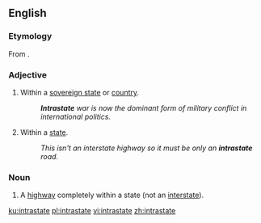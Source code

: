 ==English==

===Etymology===
From {{affix|en|intra-|state}}.

===Adjective===
{{en-adj|-}}

# {{lb|en|general}} Within a [[sovereign state]] or [[country]].
#: '''''Intrastate''' war is now the dominant form of military conflict in international politics.''
# {{lb|en|US}} Within a [[state]].
#: ''This isn't an interstate highway so it must be only an '''intrastate''' road.''

===Noun===
{{en-noun}}

# {{lb|en|US}} A [[highway]] completely within a state (not an [[interstate]]).

[[ku:intrastate]]
[[pl:intrastate]]
[[vi:intrastate]]
[[zh:intrastate]]